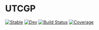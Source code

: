 # UTCGP

[![Stable](https://img.shields.io/badge/docs-stable-blue.svg)](https://camiloldt.github.io/UTCGP.jl/stable/)
[![Dev](https://img.shields.io/badge/docs-dev-blue.svg)](https://camilodlt.github.io/UTCGP.jl/dev/)
[![Build Status](https://github.com/camilodlt/UTCGP.jl/actions/workflows/CI.yml/badge.svg?branch=main)](https://github.com/camilodlt/UTCGP.jl/actions/workflows/CI.yml?query=branch%3Amain)
[![Coverage](https://codecov.io/gh/camilodlt/UTCGP.jl/branch/main/graph/badge.svg)](https://codecov.io/gh/camilodlt/UTCGP.jl)

